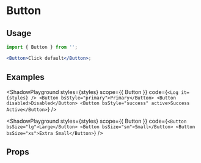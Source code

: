 
# Button

<Description of={Button} />

## Usage

```jsx
import { Button } from '';

<Button>Click default</Button>;
```

## Examples

<ShadowPlayground
  styles={styles}
  scope={{ Button }}
  code={`
<Log it={styles} />
<Button bsStyle="primary">Primary</Button>
<Button disabled>Disabled</Button>
<Button bsStyle="success" active>Success Active</Button>
`}
/>

<ShadowPlayground
  styles={styles}
  scope={{ Button }}
  code={`
<Button bsSize="lg">Large</Button>
<Button bsSize="sm">Small</Button>
<Button bsSize="xs">Extra Small</Button>
`}
/>

## Props

<Props of={Button} />
